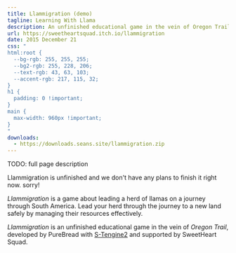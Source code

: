 ```yaml
---
title: Llammigration (demo)
tagline: Learning With Llama
description: An unfinished educational game in the vein of Oregon Trail
url: https://sweetheartsquad.itch.io/llammigration
date: 2015 December 21
css: "
html:root {
  --bg-rgb: 255, 255, 255;
  --bg2-rgb: 255, 228, 206;
  --text-rgb: 43, 63, 103;
  --accent-rgb: 217, 115, 32;
}
h1 {
  padding: 0 !important;
}
main {
  max-width: 960px !important;
}
"
downloads:
  - https://downloads.seans.site/llammigration.zip
---
```


TODO: full page description



Llammigration is unfinished and we don't have any plans to finish it right now. sorry!

*Llammigration* is a game about leading a herd of llamas on a journey through South America. Lead your herd through the journey to a new land safely by managing their resources effectively.

*Llammigration* is an unfinished educational game in the vein of *Oregon Trail*, developed by PureBread with [S-Tengine2](https://github.com/SweetheartSquad/S-Tengine2) and supported by SweetHeart Squad.
